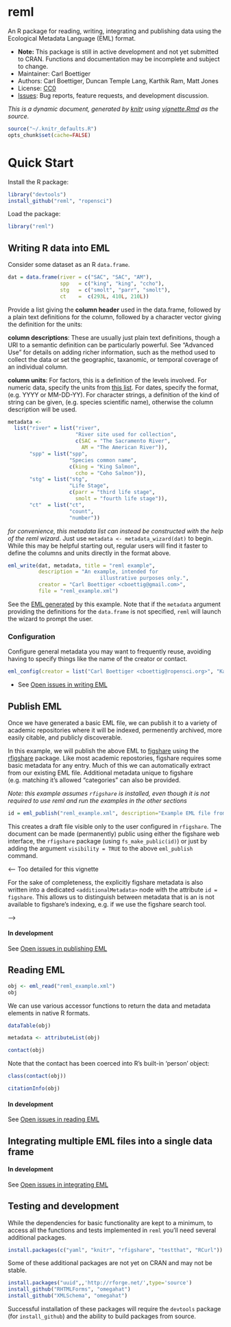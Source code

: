 reml
====

An R package for reading, writing, integrating and publishing data using the Ecological Metadata Language (EML) format.   

* **Note:** This package is still in active development and not yet submitted to CRAN.  Functions and documentation may be incomplete and subject to change.  
* Maintainer: Carl Boettiger
* Authors: Carl Boettiger, Duncan Temple Lang, Karthik Ram, Matt Jones
* License: [CC0](http://creativecommons.org/publicdomain/zero/1.0/)
* [Issues](https://github.com/ropensci/reml/issues): Bug reports, feature requests, and development discussion.



_This is a dynamic document, generated by [knitr](http://yihui.name/knitr) using [vignette.Rmd](https://github.com/ropensci/reml/blob/master/inst/doc/vingette.Rmd) as the source._

```r
source("~/.knitr_defaults.R")
opts_chunk$set(cache=FALSE)
```


Quick Start
===========

Install the R package:


```r
library("devtools")
install_github("reml", "ropensci")
```

Load the package:

```r
library("reml")
```


Writing R data into EML
-----------------------



Consider some dataset as an R `data.frame`.  

```r
dat = data.frame(river = c("SAC", "SAC", "AM"),
                 spp   = c("king", "king", "ccho"),
                 stg   = c("smolt", "parr", "smolt"),
                 ct    =  c(293L, 410L, 210L))
```



Provide a list giving the  __column header__ used in the data.frame, followed by a plain text definitions for the column, followed by a character vector giving the definition for the units:  

__column descriptions__: These are usually just plain text definitions, though a URI to a semantic definition can be particularly powerful. See "Advanced Use" for details on adding richer information, such as the method used to collect the data or set the geographic, taxanomic, or temporal coverage of an individual column.   

__column units__:   For factors, this is a definition of the levels involved.  For numeric data, specify the units from [this list](http://knb.ecoinformatics.org/software/eml/eml-2.1.1/eml-unitTypeDefinitions.html#StandardUnitDictionary).  For dates, specify the format, (e.g. YYYY or MM-DD-YY). For character strings, a definition of the kind of string can be given, (e.g. species scientific name), otherwise the column description will be used.  



```r
metadata <- 
  list("river" = list("river",
                      "River site used for collection",
                      c(SAC = "The Sacramento River", 
                        AM = "The American River")),
       "spp" = list("spp",
                    "Species common name", 
                    c(king = "King Salmon", 
                      ccho = "Coho Salmon")),
       "stg" = list("stg",
                    "Life Stage", 
                    c(parr = "third life stage", 
                      smolt = "fourth life stage")),
       "ct"  = list("ct",
                    "count", 
                    "number"))

```

*for convenience, this metadata list can instead be constructed with the help of the reml wizard*.  Just use `metadata <- metadata_wizard(dat)` to begin. While this may be helpful starting out, regular users will find it faster to define the columns and units directly in the format above.   



```r
eml_write(dat, metadata, title = "reml example",  
          description = "An example, intended for
                              illustrative purposes only.",
          creator = "Carl Boettiger <cboettig@gmail.com>",
          file = "reml_example.xml")
```

See the [EML generated](https://github.com/ropensci/reml/tree/master/inst/doc/reml_example.xml) by this example.  Note that if the `metadata` argument providing the definitions for the `data.frame` is not specified, `reml` will launch the wizard to prompt the user.  

### Configuration 

Configure general metadata you may want to frequently reuse, avoiding having to specify things like the name of the creator or contact.

```r
eml_config(creator = list("Carl Boettiger <cboettig@ropensci.org>", "Karthik Ram"), contact = "Carl Boettiger <cboettig@ropensci.org>")
```


* See [Open issues in writing EML](https://github.com/ropensci/reml/issues?labels=write+eml&page=1&state=open)

Publish EML
-----------

Once we have generated a basic EML file, we can publish it to a variety
of academic repositories where it will be indexed, permenently archived,
more easily citable, and publicly discoverable.

In this example, we will publish the above
EML to [figshare](http://figshare.com) using the
[rfigshare](https://github.com/ropensci/rfigshare) package. Like most
academic repostories, figshare requires some basic metadata for any entry.
Much of this we can automatically extract from our existing EML file. 
Additional metadata unique to figshare (e.g. matching it's allowed "categories"
can also be provided. 

_Note: this example assumes `rfigshare` is installed, even though it is not 
required to use reml and run the examples in the other sections_

<!-- We don't want to generate a DOI every time we run the vignette -->
```r
id = eml_publish("reml_example.xml", description="Example EML file from reml", categories = "Ecology", tags = "EML", destination="figshare")
```

This creates a draft file visible only to the user configured in `rfigshare`.  The document can be made (permanently) public using either the figshare web interface, the `rfigshare` package (using `fs_make_public(id)`) or just by adding the argument `visibility = TRUE` to the above `eml_publish` command.

<!-- In return, figshare provides the object with a DOI, which is added to the EML.  

```r
doc <- eml_read("my_eml_data.xml")
citation(doc) # not implemented yet
```
-->

<-- Too detailed for this vignette

For the sake of completeness, the explicitly figshare metadata is also written into a 
dedicated `<additionalMetadata>` node with the attribute `id = figshare`.  This allows
us to distinguish between metadata that is an is not available to figshare's indexing,
e.g. if we use the figshare search tool.  

-->

#### In development

See [Open issues in publishing EML](https://github.com/ropensci/reml/issues?labels=publish+eml&page=1&state=open)

Reading EML
-----------



```r
obj <- eml_read("reml_example.xml")
obj 
```

We can use various accessor functions to return the data and metadata elements in native R formats.

```r
dataTable(obj)
```

```r
metadata <- attributeList(obj)
```

```r
contact(obj)
```

Note that the contact has been coerced into R's built-in 'person' object:

```r
class(contact(obj))
```

```r
citationInfo(obj)
```


#### In development

See [Open issues in reading EML](https://github.com/ropensci/reml/issues?labels=read+eml&page=1&state=open)



Integrating multiple EML files into a single data frame
-------------------------------------------------------

#### In development

See [Open issues in integrating EML](https://github.com/ropensci/reml/issues?labels=integrate+eml&page=1&state=open)



Testing and development
-----------------------

While the dependencies for basic functionality are kept to a minimum, to access all the functions and tests implemented in `reml` you'll need several additional packages.  

```r
install.packages(c("yaml", "knitr", "rfigshare", "testthat", "RCurl"))
```

Some of these additional packages are not yet on CRAN and may not be stable.

```r
install.packages("uuid",,'http://rforge.net/',type='source')
install_github("RHTMLForms", "omegahat")
install_github("XMLSchema", "omegahat")
```

Successful installation of these packages will require the `devtools` package (for `install_github`) and the ability to build packages from source.  


